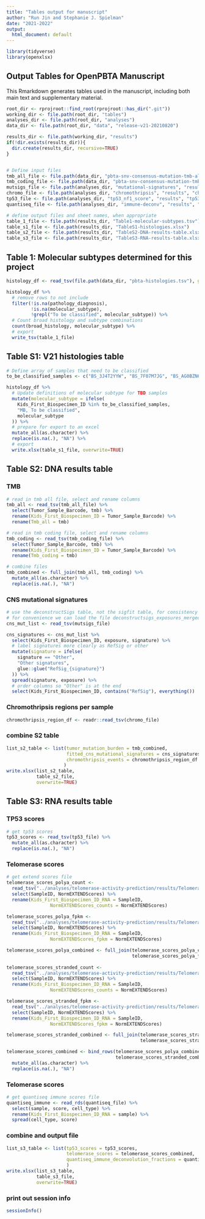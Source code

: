 ```yaml
---
title: "Tables output for manuscript"
author: "Run Jin and Stephanie J. Spielman"
date: "2021-2022"
output:
  html_document: default
---
```


```r
library(tidyverse)
library(openxlsx)
```

## Output Tables for OpenPBTA Manuscript

This Rmarkdown generates tables used in the manuscript, including both main text and supplementary material. 

```r
root_dir <- rprojroot::find_root(rprojroot::has_dir(".git"))
working_dir <- file.path(root_dir, "tables")
analyses_dir <- file.path(root_dir, "analyses")
data_dir <- file.path(root_dir, "data", "release-v21-20210820")

results_dir <- file.path(working_dir, "results")
if(!dir.exists(results_dir)){
  dir.create(results_dir, recursive=TRUE)
}


# Define input files
tmb_all_file <- file.path(data_dir, "pbta-snv-consensus-mutation-tmb-all.tsv")
tmb_coding_file <- file.path(data_dir, "pbta-snv-consensus-mutation-tmb-coding.tsv")
mutsigs_file <- file.path(analyses_dir, "mutational-signatures", "results", "deconstructsigs_exposures_merged.tsv")
chromo_file <- file.path(analyses_dir, "chromothripsis", "results", "chromothripsis_summary_per_sample.txt")
tp53_file <- file.path(analyses_dir, "tp53_nf1_score", "results", "tp53_altered_status.tsv")
quantiseq_file <- file.path(analyses_dir, "immune-deconv", "results", "quantiseq_deconv-output.rds")

# define output files and sheet names, when appropriate
table_1_file <- file.path(results_dir, "Table1-molecular-subtypes.tsv")
table_s1_file <- file.path(results_dir, "TableS1-histologies.xlsx")
table_s2_file <- file.path(results_dir, "TableS2-DNA-results-table.xlsx")
table_s3_file <- file.path(results_dir, "TableS3-RNA-results-table.xlsx")
```

## Table 1: Molecular subtypes determined for this project
```r
histology_df <- read_tsv(file.path(data_dir, "pbta-histologies.tsv"), guess_max =10000)

histology_df %>%
  # remove rows to not include
  filter(!is.na(pathology_diagnosis),
         !is.na(molecular_subtype),
         !grepl("To be classified", molecular_subtype)) %>%
  # Count broad histology and subtype combinations
  count(broad_histology, molecular_subtype) %>%
  # export
  write_tsv(table_1_file)

```

## Table S1: V21 histologies table

```r
# Define array of samples that need to be classified 
to_be_classified_samples <- c("BS_3J4T2YYW", "BS_7F07M7JG", "BS_AG0BZN6F", "BS_HZNKSQ17", "BS_V6HKXX1Z", "BS_WP9J88EB", "BS_YYAPSA5P")

histology_df %>% 
  # Update definitions of molecular subtype for TBD samples
  mutate(molecular_subtype = ifelse(
    Kids_First_Biospecimen_ID %in% to_be_classified_samples,
    "MB, To be classified",
    molecular_subtype
  )) %>%
  # prepare for export to an excel
  mutate_all(as.character) %>% 
  replace(is.na(.), "NA") %>%
  # export
  write.xlsx(table_s1_file, overwrite=TRUE)
```

## Table S2: DNA results table
### TMB
```r

# read in tmb all file, select and rename columns
tmb_all <- read_tsv(tmb_all_file) %>%
  select(Tumor_Sample_Barcode, tmb) %>%
  rename(Kids_First_Biospecimen_ID = Tumor_Sample_Barcode) %>% 
  rename(Tmb_all = tmb) 

# read in tmb coding file, select and rename columns
tmb_coding <- read_tsv(tmb_coding_file) %>%
  select(Tumor_Sample_Barcode, tmb) %>%
  rename(Kids_First_Biospecimen_ID = Tumor_Sample_Barcode) %>% 
  rename(Tmb_coding = tmb)

# combine files
tmb_combined <- full_join(tmb_all, tmb_coding) %>%
  mutate_all(as.character) %>% 
  replace(is.na(.), "NA")
```

### CNS mutational signatures
```r
# use the deconstructSigs table, not the sigfit table, for consistency with main text
# for convenience we can load the file deconstructsigs_exposures_merged.tsv which already has full sample information "merged" in _and_ uses the correct Signal RefSig names
cns_mut_list <- read_tsv(mutsigs_file)

cns_signatures <- cns_mut_list %>%
  select(Kids_First_Biospecimen_ID, exposure, signature) %>%
  # label signatures more clearly as RefSig or other
  mutate(signature = ifelse(
    signature == "Other", 
    "Other signatures",
    glue::glue("RefSig_{signature}")
  )) %>%
  spread(signature, exposure) %>%
  # order columns so "Other" is at the end
  select(Kids_First_Biospecimen_ID, contains("RefSig"), everything())

```

### Chromothripsis regions per sample
```r
chromothripsis_region_df <- readr::read_tsv(chromo_file)  

```

### combine S2 table
```r
list_s2_table <- list(tumor_mutation_burden = tmb_combined,
                      fitted_cns_mutational_signatures = cns_signatures,
                      chromothripsis_events = chromothripsis_region_df
                     )
write.xlsx(list_s2_table, 
           table_s2_file,
           overwrite=TRUE)
```

## Table S3: RNA results table
### TP53 scores
```r
# get tp53 scores 
tp53_scores <- read_tsv(tp53_file) %>%
  mutate_all(as.character) %>% 
  replace(is.na(.), "NA")
```

### Telomerase scores
```r
# get extend scores file
telomerase_scores_polya_count <-
  read_tsv("../analyses/telomerase-activity-prediction/results/TelomeraseScores_PTBAPolya_counts.txt") %>%
  select(SampleID, NormEXTENDScores) %>% 
  rename(Kids_First_Biospecimen_ID_RNA = SampleID,
                NormEXTENDScores_counts = NormEXTENDScores)

telomerase_scores_polya_fpkm <-
  read_tsv("../analyses/telomerase-activity-prediction/results/TelomeraseScores_PTBAPolya_FPKM.txt") %>%
  select(SampleID, NormEXTENDScores) %>% 
  rename(Kids_First_Biospecimen_ID_RNA = SampleID,
                NormEXTENDScores_fpkm = NormEXTENDScores)

telomerase_scores_polya_combined <- full_join(telomerase_scores_polya_count,
                                              telomerase_scores_polya_fpkm)
  
telomerase_scores_stranded_count <-
  read_tsv("../analyses/telomerase-activity-prediction/results/TelomeraseScores_PTBAStranded_counts.txt") %>%
  select(SampleID, NormEXTENDScores) %>% 
  rename(Kids_First_Biospecimen_ID_RNA = SampleID,
                NormEXTENDScores_counts = NormEXTENDScores)

telomerase_scores_stranded_fpkm <-
  read_tsv("../analyses/telomerase-activity-prediction/results/TelomeraseScores_PTBAStranded_FPKM.txt") %>%
  select(SampleID, NormEXTENDScores) %>% 
  rename(Kids_First_Biospecimen_ID_RNA = SampleID,
                NormEXTENDScores_fpkm = NormEXTENDScores)

telomerase_scores_stranded_combined <- full_join(telomerase_scores_stranded_count,
                                                 telomerase_scores_stranded_fpkm)

telomerase_scores_combined <- bind_rows(telomerase_scores_polya_combined,
                                        telomerase_scores_stranded_combined)  %>%
  mutate_all(as.character) %>% 
  replace(is.na(.), "NA")

```

### Telomerase scores
```r
# get quantiseq immune scores file
quantiseq_immune <- read_rds(quantiseq_file) %>%
  select(sample, score, cell_type) %>% 
  rename(Kids_First_Biospecimen_ID_RNA = sample) %>%
  spread(cell_type, score)
```


### combine and output file
```r
list_s3_table <- list(tp53_scores = tp53_scores,
                      telomerase_scores = telomerase_scores_combined,
                      quantiseq_immune_deconvolution_fractions = quantiseq_immune
                      )
write.xlsx(list_s3_table, 
           table_s3_file, 
           overwrite=TRUE)

```

### print out session info
```r
sessionInfo()
```

